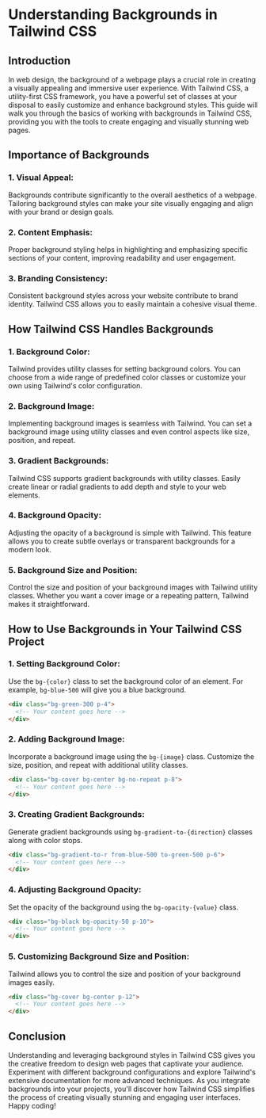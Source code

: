# Understanding Backgrounds in Tailwind CSS

## Introduction

In web design, the background of a webpage plays a crucial role in creating a visually appealing and immersive user experience. With Tailwind CSS, a utility-first CSS framework, you have a powerful set of classes at your disposal to easily customize and enhance background styles. This guide will walk you through the basics of working with backgrounds in Tailwind CSS, providing you with the tools to create engaging and visually stunning web pages.

## Importance of Backgrounds

### 1. Visual Appeal:

Backgrounds contribute significantly to the overall aesthetics of a webpage. Tailoring background styles can make your site visually engaging and align with your brand or design goals.

### 2. Content Emphasis:

Proper background styling helps in highlighting and emphasizing specific sections of your content, improving readability and user engagement.

### 3. Branding Consistency:

Consistent background styles across your website contribute to brand identity. Tailwind CSS allows you to easily maintain a cohesive visual theme.

## How Tailwind CSS Handles Backgrounds

### 1. Background Color:

Tailwind provides utility classes for setting background colors. You can choose from a wide range of predefined color classes or customize your own using Tailwind's color configuration.

### 2. Background Image:

Implementing background images is seamless with Tailwind. You can set a background image using utility classes and even control aspects like size, position, and repeat.

### 3. Gradient Backgrounds:

Tailwind CSS supports gradient backgrounds with utility classes. Easily create linear or radial gradients to add depth and style to your web elements.

### 4. Background Opacity:

Adjusting the opacity of a background is simple with Tailwind. This feature allows you to create subtle overlays or transparent backgrounds for a modern look.

### 5. Background Size and Position:

Control the size and position of your background images with Tailwind utility classes. Whether you want a cover image or a repeating pattern, Tailwind makes it straightforward.

## How to Use Backgrounds in Your Tailwind CSS Project

### 1. Setting Background Color:

Use the `bg-{color}` class to set the background color of an element. For example, `bg-blue-500` will give you a blue background.

```html
<div class="bg-green-300 p-4">
  <!-- Your content goes here -->
</div>
```

### 2. Adding Background Image:

Incorporate a background image using the `bg-{image}` class. Customize the size, position, and repeat with additional utility classes.

```html
<div class="bg-cover bg-center bg-no-repeat p-8">
  <!-- Your content goes here -->
</div>
```

### 3. Creating Gradient Backgrounds:

Generate gradient backgrounds using `bg-gradient-to-{direction}` classes along with color stops.

```html
<div class="bg-gradient-to-r from-blue-500 to-green-500 p-6">
  <!-- Your content goes here -->
</div>
```

### 4. Adjusting Background Opacity:

Set the opacity of the background using the `bg-opacity-{value}` class.

```html
<div class="bg-black bg-opacity-50 p-10">
  <!-- Your content goes here -->
</div>
```

### 5. Customizing Background Size and Position:

Tailwind allows you to control the size and position of your background images easily.

```html
<div class="bg-cover bg-center p-12">
  <!-- Your content goes here -->
</div>
```

## Conclusion

Understanding and leveraging background styles in Tailwind CSS gives you the creative freedom to design web pages that captivate your audience. Experiment with different background configurations and explore Tailwind's extensive documentation for more advanced techniques. As you integrate backgrounds into your projects, you'll discover how Tailwind CSS simplifies the process of creating visually stunning and engaging user interfaces. Happy coding!
